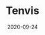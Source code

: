 ---
title: Tenvis
category: Partners
status: publish
date: 2020-09-24
slug: Tenvis is a global security camera and device manufacturer founded in 2005 || Ucam partner (China)
website: https://iotex.medium.com/iotex-partners-with-hardware-giant-tenvis-for-fully-private-ip-cameras-9dbfbd923128
twitter:
logo: /img/Tenvis.png
featured_img: https://wp.gcap1.iotex.io/wp-content/uploads/2020/10/tenvis.jpg
telegram:
---